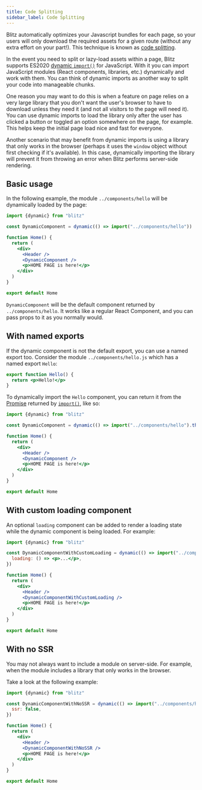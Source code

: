```yaml
---
title: Code Splitting
sidebar_label: Code Splitting
---
```


Blitz automatically optimizes your Javascript bundles for each page, so your users will only download the required assets for a given route (without any extra effort on your part!). This technique is known as [code splitting](https://reactjs.org/docs/code-splitting.html).

In the event you need to split or lazy-load assets within a page, Blitz supports ES2020 [dynamic `import()`](https://github.com/tc39/proposal-dynamic-import) for JavaScript. With it you can import JavaScript modules (React components, libraries, etc.) dynamically and work with them. You can think of dynamic imports as another way to split your code into manageable chunks.

One reason you may want to do this is when a feature on page relies on a very large library that you don't want the user's browser to have to download unless they need it (and not all visitors to the page will need it). You can use dynamic imports to load the library only after the user has clicked a button or toggled an option somewhere on the page, for example. This helps keep the initial page load nice and fast for everyone.

Another scenario that may benefit from dynamic imports is using a library that only works in the browser (perhaps it uses the `window` object without first checking if it's available). In this case, dynamically importing the library will prevent it from throwing an error when Blitz performs server-side rendering.

## Basic usage

In the following example, the module `../components/hello` will be dynamically loaded by the page:

```jsx
import {dynamic} from "blitz"

const DynamicComponent = dynamic(() => import("../components/hello"))

function Home() {
  return (
    <div>
      <Header />
      <DynamicComponent />
      <p>HOME PAGE is here!</p>
    </div>
  )
}

export default Home
```

`DynamicComponent` will be the default component returned by `../components/hello`. It works like a regular React Component, and you can pass props to it as you normally would.

## With named exports

If the dynamic component is not the default export, you can use a named export too. Consider the module `../components/hello.js` which has a named export `Hello`:

```jsx
export function Hello() {
  return <p>Hello!</p>
}
```

To dynamically import the `Hello` component, you can return it from the [Promise](https://developer.mozilla.org/en-US/docs/Web/JavaScript/Reference/Global_Objects/Promise) returned by [`import()`](https://github.com/tc39/proposal-dynamic-import#example), like so:

```jsx
import {dynamic} from "blitz"

const DynamicComponent = dynamic(() => import("../components/hello").then((mod) => mod.Hello))

function Home() {
  return (
    <div>
      <Header />
      <DynamicComponent />
      <p>HOME PAGE is here!</p>
    </div>
  )
}

export default Home
```

## With custom loading component

An optional `loading` component can be added to render a loading state while the dynamic component is being loaded. For example:

```jsx
import {dynamic} from "blitz"

const DynamicComponentWithCustomLoading = dynamic(() => import("../components/hello"), {
  loading: () => <p>...</p>,
})

function Home() {
  return (
    <div>
      <Header />
      <DynamicComponentWithCustomLoading />
      <p>HOME PAGE is here!</p>
    </div>
  )
}

export default Home
```

## With no SSR

You may not always want to include a module on server-side. For example, when the module includes a library that only works in the browser.

Take a look at the following example:

```jsx
import {dynamic} from "blitz"

const DynamicComponentWithNoSSR = dynamic(() => import("../components/hello3"), {
  ssr: false,
})

function Home() {
  return (
    <div>
      <Header />
      <DynamicComponentWithNoSSR />
      <p>HOME PAGE is here!</p>
    </div>
  )
}

export default Home
```

